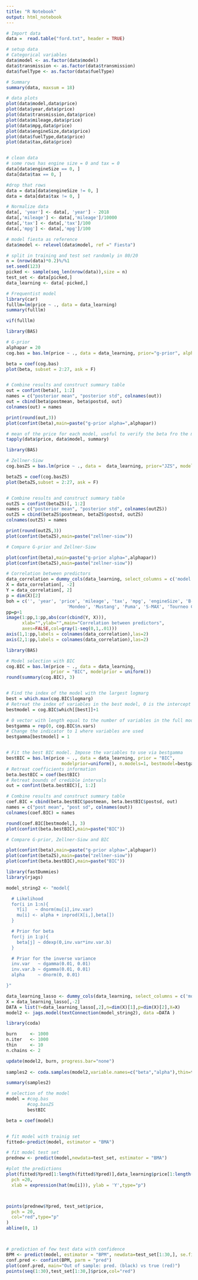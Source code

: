---
title: "R Notebook"
output: html_notebook
---

```{r}
# Import data
data =  read.table("ford.txt", header = TRUE)

# setup data
# Categorical variables
data$model <- as.factor(data$model)
data$transmission <- as.factor(data$transmission)
data$fuelType <- as.factor(data$fuelType)

# Summary
summary(data, maxsum = 18)

# data plots
plot(data$model,data$price)
plot(data$year,data$price)
plot(data$transmission,data$price)
plot(data$mileage,data$price)
plot(data$mpg,data$price)
plot(data$engineSize,data$price)
plot(data$fuelType,data$price)
plot(data$tax,data$price)



```

```{r}
# clean data
# some rows has engine size = 0 and tax = 0
data[data$engineSize == 0, ] 
data[data$tax == 0, ]

#drop that rows
data = data[data$engineSize != 0, ]
data = data[data$tax != 0, ]

# Normalize data
data[, 'year'] <- data[, 'year'] - 2018  
data[,'mileage'] <- data[,'mileage']/10000
data[,'tax'] <- data[,'tax']/100
data[,'mpg'] <- data[,'mpg']/100

# model fiesta as reference
data$model <- relevel(data$model, ref =" Fiesta")
```

```{r}
# split in training and test set randomly in 80/20
n = (nrow(data)*0.2)%/%1
set.seed(123)
picked <- sample(seq_len(nrow(data)),size = n)
test_set <- data[picked,]
data_learning <- data[-picked,]

```

```{r}
# Frequentist model
library(car)
fulllm=lm(price ~ ., data = data_learning)
summary(fulllm)

vif(fulllm)
```


```{r}
library(BAS)

# G-prior
alphapar = 20
cog.bas = bas.lm(price ~ ., data = data_learning, prior="g-prior", alpha = alphapar, modelprior = Bernoulli(1), include.always = ~ ., n.models = 1)

beta = coef(cog.bas)
plot(beta, subset = 2:27, ask = F)


# Combine results and construct summary table
out = confint(beta)[, 1:2]
names = c("posterior mean", "posterior std", colnames(out))
out = cbind(beta$postmean, beta$postsd, out)
colnames(out) = names

print(round(out,3))
plot(confint(beta),main=paste("g-prior alpha=",alphapar))

# mean of the price for each model, useful to verify the beta fro the models dummy variables
tapply(data$price, data$model, summary)
```

```{r}
library(BAS)

# Zellner-Siow
cog.basZS = bas.lm(price ~ ., data =  data_learning, prior="JZS", modelprior = Bernoulli(1), include.always = ~ ., n.models = 1)

betaZS = coef(cog.basZS)
plot(betaZS,subset = 2:27, ask = F)


# Combine results and construct summary table
outZS = confint(betaZS)[, 1:2]
names = c("posterior mean", "posterior std", colnames(outZS))
outZS = cbind(betaZS$postmean, betaZS$postsd, outZS)
colnames(outZS) = names

print(round(outZS,3))
plot(confint(betaZS),main=paste("zellner-siow"))
```

```{r}
# Compare G-prior and Zellner-Siow

plot(confint(beta),main=paste("g-prior alpha=",alphapar))
plot(confint(betaZS),main=paste("zellner-siow"))

```

```{r}
# Correlation between predictors
data_correlation = dummy_cols(data_learning, select_columns = c('model', 'transmission', 'fuelType'), remove_selected_columns = TRUE, remove_first_dummy = TRUE)
X = data_correlation[, -2]
Y = data_correlation[, 2]
p = dim(X)[2]
boh = c('', 'year', 'price', 'mileage', 'tax', 'mpg', 'engineSize', 'B-MAX', 'C-MAX', 'EcoSport', 'Edge', 'Focus', 'Galaxy', 'Grand Tourneo Connect', 'KA', 'Ka+', 'Kuga',
                       'Mondeo', 'Mustang', 'Puma', 'S-MAX', 'Tourneo Connect', 'Tourneo Custom', 'Manual', 'Semi-Auto', 'Hybrid', 'Petrol')
pp=p+1
image(1:pp,1:pp,abs(cor(cbind(Y, X))),
      xlab="",ylab="",main="Correlation between predictors",
      axes=FALSE,col=gray(1-seq(0,1,.01)))
axis(1,1:pp,labels = colnames(data_correlation),las=2)
axis(2,1:pp,labels = colnames(data_correlation),las=2)
```

```{r}
library(BAS)

# Model selection with BIC
cog.BIC = bas.lm(price ~ ., data = data_learning,
                 prior = "BIC", modelprior = uniform())
round(summary(cog.BIC), 3)


# Find the index of the model with the largest logmarg
best = which.max(cog.BIC$logmarg)
# Retreat the index of variables in the best model, 0 is the intercept index
bestmodel = cog.BIC$which[[best]]+1

# 0 vector with length equal to the number of variables in the full model
bestgamma = rep(0, cog.BIC$n.vars)
# Change the indicator to 1 where variables are used
bestgamma[bestmodel] = 1


# Fit the best BIC model. Impose the variables to use via bestgamma
bestBIC = bas.lm(price ~ ., data = data_learning, prior = "BIC",
                     modelprior=uniform(), n.models=1, bestmodel=bestgamma)
# Retreat coefficients information
beta.bestBIC = coef(bestBIC)
# Retreat bounds of credible intervals
out = confint(beta.bestBIC)[, 1:2]

# Combine results and construct summary table
coef.BIC = cbind(beta.bestBIC$postmean, beta.bestBIC$postsd, out)
names = c("post mean", "post sd", colnames(out))
colnames(coef.BIC) = names

round(coef.BIC[bestmodel,], 3)
plot(confint(beta.bestBIC),main=paste("BIC"))

```



```{r}
# Compare G-prior, Zellner-Siow and BIC

plot(confint(beta),main=paste("g-prior alpha=",alphapar))
plot(confint(betaZS),main=paste("zellner-siow"))
plot(confint(beta.bestBIC),main=paste("BIC"))
```

```{r}
library(fastDummies)
library(rjags)

model_string2 <- "model{

  # Likelihood
  for(i in 1:n){
    Y[i]   ~ dnorm(mu[i],inv.var)
    mu[i] <- alpha + inprod(X[i,],beta[])
  }

  # Prior for beta
  for(j in 1:p){
    beta[j] ~ ddexp(0,inv.var*inv.var.b)
  }

  # Prior for the inverse variance
  inv.var   ~ dgamma(0.01, 0.01)
  inv.var.b ~ dgamma(0.01, 0.01)
  alpha     ~ dnorm(0, 0.01)

}"

data_learning_lasso <- dummy_cols(data_learning, select_columns = c('model', 'transmission', 'fuelType'), remove_selected_columns = TRUE, remove_first_dummy = TRUE)
X = data_learning_lasso[,-2]
DATA = list(Y=data_learning_lasso[,2],n=dim(X)[1],p=dim(X)[2],X=X)
model2 <- jags.model(textConnection(model_string2), data =DATA ) 
```
```{r}
library(coda)

burn     <- 1000
n.iter   <- 1000
thin     <- 10
n.chains <- 2

update(model2, burn, progress.bar="none")
  
samples2 <- coda.samples(model2,variable.names=c("beta","alpha"),thin=thin, n.iter=n.iter, progress.bar="none")

summary(samples2)
```


```{r}
# selection of the model
model = #cog.bas  
        #cog.basZS
        bestBIC

beta = coef(model)


# fit model with trainig set
fitted<-predict(model, estimator = "BMA")

# fit model test set
prednew <- predict(model,newdata=test_set, estimator = "BMA")

#plot the predictions
plot(fitted$Ypred[1:length(fitted$Ypred)],data_learning$price[1:length(fitted$Ypred)],
  pch =20,
  xlab = expression(hat(mu[i])), ylab = 'Y',type="p")



points(prednew$Ypred, test_set$price,
  pch = 20,
  col="red",type="p"
)
abline(0, 1)



# prediction of few test data with confidence
BPM <- predict(model, estimator = "BPM", newdata=test_set[1:30,], se.fit = TRUE)
conf.pred <- confint(BPM, parm = "pred")
plot(conf.pred, main="Out of sample: pred. (black) vs true (red)")
points(seq(1:30),test_set[1:30,]$price,col="red")
```
